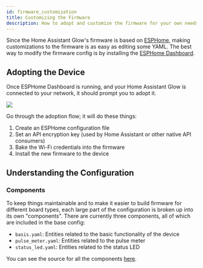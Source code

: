 ```yaml
---
id: firmware_customization
title: Customizing the Firmware
description: How to adopt and customize the firmware for your own needs.
---
```


Since the Home Assistant Glow's firmware is based on [ESPHome](https://esphome.io), making
customizations to the firmware is as easy as editing some YAML. The best way to modify the
firmware config is by installing the [ESPHome Dashboard](https://esphome.io/guides/getting_started_hassio.html).

## Adopting the Device

Once ESPHome Dashboard is running, and your Home Assistant Glow is connected to your network,
it should prompt you to adopt it.

<p align="left">
  <img src={require('@site/static/img/customization/adopt-esphome.png').default} />
</p>

Go through the adoption flow; it will do these things:

1. Create an ESPHome configuration file
2. Set an API encryption key (used by Home Assistant or other native API consumers)
3. Bake the Wi-Fi credentials into the firmware
4. Install the new firmware to the device

## Understanding the Configuration

### Components

To keep things maintainable and to make it easier to build firmware for different board types,
each large part of the configuration is broken up into its own "components". There are currently
three components, all of which are included in the base config:

- `basis.yaml`: Entities related to the basic functionality of the device
- `pulse_meter.yaml`: Entities related to the pulse meter
- `status_led.yaml`: Entities related to the status LED

You can see the source for all the components [here](https://github.com/klaasnicolaas/home-assistant-glow/tree/main/components).